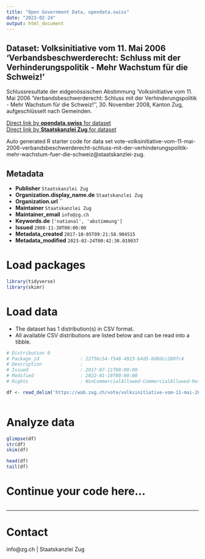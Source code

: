 ```yaml
---
title: "Open Government Data, opendata.swiss"
date: "2023-02-24"
output: html_document
---
```


## Dataset: Volksinitiative vom 11. Mai 2006 'Verbandsbeschwerderecht: Schluss mit der Verhinderungspolitik - Mehr Wachstum für die Schweiz!'

Schlussresultate der eidgenössischen Abstimmung 'Volksinitiative vom 11. Mai 2006 'Verbandsbeschwerderecht: Schluss mit der Verhinderungspolitik - Mehr Wachstum für die Schweiz!'', 30. November 2008, Kanton Zug, aufgeschlüsselt nach Gemeinden.

[Direct link by **opendata.swiss** for dataset](https://opendata.swiss/de/dataset/volksinitiative-vom-11-mai-2006-verbandsbeschwerderecht-schluss-mit-der-verhinderungspolitik-m)<br>
[Direct link by **Staatskanzlei Zug** for dataset](https://wab.zug.ch/vote/volksinitiative-vom-11-mai-2006-verbandsbeschwerderecht-schluss-mit-der-verhinderungspolitik-mehr-wachstum-fuer-die-schweiz/data)

Auto generated R starter code for data set vote-volksinitiative-vom-11-mai-2006-verbandsbeschwerderecht-schluss-mit-der-verhinderungspolitik-mehr-wachstum-fuer-die-schweiz@staatskanzlei-zug.

## Metadata

- **Publisher** `Staatskanzlei Zug`
- **Organization.display_name.de** `Staatskanzlei Zug`
- **Organization.url** ``
- **Maintainer** `Staatskanzlei Zug`
- **Maintainer_email** `info@zg.ch`
- **Keywords.de** `['national', 'abstimmung']`
- **Issued** `2008-11-30T00:00:00`
- **Metadata_created** `2017-10-05T09:21:58.904515`
- **Metadata_modified** `2023-02-24T00:42:30.019037`


# Load packages

```r

library(tidyverse)
library(skimr)

```

# Load data

-   The dataset has 1 distribution(s) in CSV format.
-   All available CSV distributions are listed below and can be read into a tibble.

```r

# Distribution 0
# Package_id               : 22f56c54-f548-4923-b4d5-0d8dcc2807c4
# Description              : 
# Issued                   : 2017-07-11T00:00:00
# Modified                 : 2022-01-19T00:00:00
# Rights                   : NonCommercialAllowed-CommercialAllowed-ReferenceRequired

df <- read_delim('https://wab.zug.ch/vote/volksinitiative-vom-11-mai-2006-verbandsbeschwerderecht-schluss-mit-der-verhinderungspolitik-mehr-wachstum-fuer-die-schweiz/data-csv')



```

# Analyze data

```r

glimpse(df)
str(df)
skim(df)

head(df)
tail(df)

```

# Continue your code here...

```r

```

------------------------------------------------------------------------

# Contact

info@zg.ch | Staatskanzlei Zug
